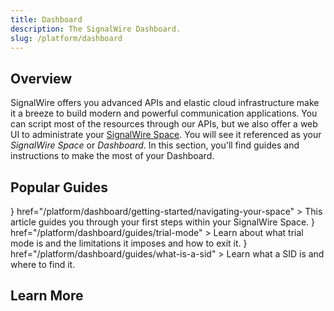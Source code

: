 ```yaml
---
title: Dashboard
description: The SignalWire Dashboard.
slug: /platform/dashboard
---
```



## Overview

SignalWire offers you advanced APIs and elastic cloud infrastructure make it a
breeze to build modern and powerful communication applications. You can script
most of the resources through our APIs, but we also offer a web UI to
administrate your [SignalWire Space](https://signalwire.com/signin). You will see it referenced as your _SignalWire Space_ or _Dashboard_. In this section, you'll find guides and
instructions to make the most of your Dashboard.

## Popular Guides

<CardGroup cols={3}>
  <Card 
    title="Navigating your SignalWire Space" 
    icon={<MdExplore />}
    href="/platform/dashboard/getting-started/navigating-your-space"
  >
    This article guides you through your first steps within your SignalWire Space.
  </Card>
  <Card 
    title="Trial Mode" 
    icon={<MdWorkspaces />}
    href="/platform/dashboard/guides/trial-mode"
  >
    Learn about what trial mode is and the limitations it imposes and how to exit it.
  </Card>
  <Card 
    title="What is a SID?" 
    icon={<MdHelp />}
    href="/platform/dashboard/guides/what-is-a-sid"
  >
    Learn what a SID is and where to find it.
  </Card>
</CardGroup>

## Learn More

<DocCardList />


